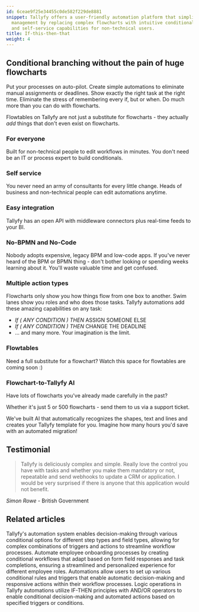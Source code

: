 ```yaml
---
id: 6ceae9f25e34455c0de582f229de8881
snippet: Tallyfy offers a user-friendly automation platform that simplifies workflow
  management by replacing complex flowcharts with intuitive conditional branching
  and self-service capabilities for non-technical users.
title: If-this-then-that
weight: 4
---
```


## Conditional branching without the pain of huge flowcharts

Put your processes on auto-pilot. Create simple automations to eliminate manual assignments or deadlines. Show exactly the right task at the right time. Eliminate the stress of remembering every if, but or when. Do much more than you can do with flowcharts.

Flowtables on Tallyfy are not just a substitute for flowcharts - they actually _add_ things that don't even exist on flowcharts.

<lite-vimeo videoid="905736451"></lite-vimeo>

### For everyone

Built for non-technical people to edit workflows in minutes. You don't need be an IT or process expert to build conditionals.

### Self service

You never need an army of consultants for every little change. Heads of business and non-technical people can edit automations anytime.

### Easy integration

Tallyfy has an open API with middleware connectors plus real-time feeds to your BI.

### No-BPMN and No-Code

Nobody adopts expensive, legacy BPM and low-code apps. If you've never heard of the BPM or BPMN thing - don't bother looking or spending weeks learning about it. You'll waste valuable time and get confused.

### Multiple action types

Flowcharts only show you how things flow from one box to another. Swim lanes show you roles and who does those tasks. Tallyfy automations add these amazing capabilities on any task:

* _If ( ANY CONDITION ) THEN_ ASSIGN SOMEONE ELSE
* _If ( ANY CONDITION ) THEN_ CHANGE THE DEADLINE
* ... and many more. Your imagination is the limit.

### Flowtables

Need a full substitute for a flowchart? Watch this space for flowtables are coming soon :)

### Flowchart-to-Tallyfy AI

Have lots of flowcharts you've already made carefully in the past?

Whether it's just 5 or 500 flowcharts - send them to us via a support ticket.

We've built AI that automatically recognizes the shapes, text and lines and creates your Tallyfy template for you. Imagine how many hours you'd save with an automated migration!

## Testimonial

> Tallyfy is deliciously complex and simple. Really love the control you have with tasks and whether you make them mandatory or not, repeatable and send webhooks to update a CRM or application. I would be very surprised if there is anyone that this application would not benefit.

_Simon Rowe_ - British Government


## Related articles
<CardGrid>
<LinkTitleCard header="<b>Conditionals > Conditionals (IF) explained</b>" href="/products/pro/documenting/templates/automations/conditionals/conditionals-explained/" > Tallyfy's automation system enables decision-making through various conditional options for different step types and field types, allowing for complex combinations of triggers and actions to streamline workflow processes. </LinkTitleCard>
<LinkTitleCard header="<b>Tutorials > Create an automation</b>" href="/products/pro/tutorials/how-can-tallyfy-automate-and-streamline-my-processes/" > Automate employee onboarding processes by creating conditional workflows that adapt based on form field responses and task completions, ensuring a streamlined and personalized experience for different employee roles. </LinkTitleCard>
<LinkTitleCard header="<b>Automations > Conditionals</b>" href="/products/pro/documenting/templates/automations/conditionals/" > Automations allow users to set up various conditional rules and triggers that enable automatic decision-making and responsive actions within their workflow processes. </LinkTitleCard>
<LinkTitleCard header="<b>Automations > Logic operations Explained</b>" href="/products/pro/documenting/templates/automations/logic-explained/" > Logic operations in Tallyfy automations utilize IF-THEN principles with AND/OR operators to enable conditional decision-making and automated actions based on specified triggers or conditions. </LinkTitleCard>
</CardGrid>